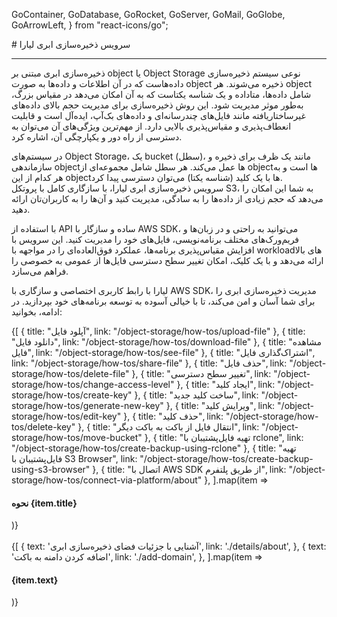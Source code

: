 
  GoContainer,
  GoDatabase,
  GoRocket,
  GoServer,
  GoMail,
  GoGlobe,
  GoArrowLeft,
} from "react-icons/go";


<Layout>
<Head>
<title>مستندات سرویس ذخیره‌سازی ابری - لیارا</title>
<meta property="og:title" content="مستندات خدمات رایانش ابری لیارا" />
<meta property="og:description" content="مستندات آشنایی با سرویس ذخیره‌سازی ابری لیارا"  />
<meta property="og:image" content="https://media.liara.ir/logos/liara-poster.jpg" />
</Head>
# سرویس ذخیره‌سازی ابری لیارا
<hr className="mb-2" />

<Section id='what-is-object-storage' title='ذخیره‌سازی ابری چیست؟' />

ذخیره‌سازی ابری مبتنی بر object یا Object Storage نوعی سیستم ذخیره‌سازی داده‌هاست که در آن اطلاعات و داده‌ها به صورت object ذخیره می‌شوند. هر object شامل داده‌ها، متاداده و یک شناسه یکتاست که به آن امکان می‌دهد در مقیاس بزرگ، به‌طور موثر مدیریت شود. این روش ذخیره‌سازی برای مدیریت حجم بالای داده‌های غیرساختاریافته مانند فایل‌های چندرسانه‌ای و داده‌های بک‌آپ، ایده‌آل است و قابلیت انعطاف‌پذیری و مقیاس‌پذیری بالایی دارد. از مهم‌ترین ویژگی‌های آن می‌توان به دسترسی از راه دور و یکپارچگی آن، اشاره کرد.

<Section id='what-is-bucket' title='یک باکت (bucket) چیست؟' />
در سیستم‌های Object Storage، یک bucket (سطل)، مانند یک ظرف برای ذخیره و سازماندهی objectها عمل می‌کند. هر سطل شامل مجموعه‌ای از objectها است و به هر کدام از این objectها با یک کلید (شناسه یکتا) می‌توان دسترسی پیدا کرد.

<Section id="liara-object-storage" title="سرویس ذخیره‌سازی ابری لیارا" />
سرویس ذخیره‌سازی ابری لیارا، با سازگاری کامل با پروتکل S3، به شما این امکان را می‌دهد که حجم زیادی از داده‌ها را به سادگی، مدیریت کنید و آن‌ها را به کاربران‌تان ارائه دهید.
<div className="h-2" />

با استفاده از API ساده و سازگار با AWS SDK، می‌توانید به راحتی و در زبان‌ها و فریم‌ورک‌های مختلف برنامه‌نویسی، فایل‌های خود را مدیریت کنید. این سرویس با افزایش مقیاس‌پذیری برنامه‌ها، عملکرد فوق‌العاده‌ای را در مواجهه با workloadهای بالا ارائه می‌دهد و با یک کلیک، امکان تغییر سطح دسترسی فایل‌ها از عمومی به خصوصی را فراهم می‌سازد.
<div className="h-2" />

لیارا با رابط کاربری اختصاصی و سازگاری با AWS SDK، مدیریت ذخیره‌سازی ابری را برای شما آسان و امن می‌کند، تا با خیالی آسوده به توسعه برنامه‌های خود بپردازید.
در ادامه، بخوانید:
<div className="h-4" />
<div className="grid md:grid-cols-3 gap-4">
            {[
      {
        title: "آپلود فایل",
        link: "/object-storage/how-tos/upload-file"
      },
      {
        title: "دانلود فایل",
        link: "/object-storage/how-tos/download-file"
      },
      {
        title: "مشاهده فایل",
        link: "/object-storage/how-tos/see-file"
      },
      {
        title: "اشتراک‌گذاری فایل",
        link: "/object-storage/how-tos/share-file"
      },
      {
        title: "حذف فایل",
        link: "/object-storage/how-tos/delete-file"
      },
      {
        title: "تغییر سطح دسترسی",
        link: "/object-storage/how-tos/change-access-level"
      },
      {
        title: "ایجاد کلید",
        link: "/object-storage/how-tos/create-key"
      },
      {
        title: "ساخت کلید جدید",
        link: "/object-storage/how-tos/generate-new-key"
      },
      {
        title: "ویرایش کلید",
        link: "/object-storage/how-tos/edit-key"
      },
      {
        title: "حذف کلید",
        link: "/object-storage/how-tos/delete-key"
      },
      {
        title: "انتقال فایل از باکت به باکت دیگر",
        link: "/object-storage/how-tos/move-bucket"
      },
      {
        title: "تهیه فایل‌پشتیبان با rclone",
        link: "/object-storage/how-tos/create-backup-using-rclone"
      },
      {
        title: "تهیه فایل‌پشتیبان با S3 Browser",
        link: "/object-storage/how-tos/create-backup-using-s3-browser"
      },
      {
        title: "اتصال با AWS SDK از طریق پلتفرم",
        link: "/object-storage/how-tos/connect-via-platform/about"
      },
  ].map(item =>
              <Link href={item.link}>
                <Card className="flex cursor-pointer w-full items-center justify-between">
                  <div className="flex items-center gap-3">
                    <h4>
                      نحوه {item.title} 
                    </h4>
                  </div>
                  <GoArrowLeft className="ml-1" />
                </Card>
              </Link>
            )}
          </div>

<br />

<Section id='also-read' title='همچنین بخوانید:' />
<div className="grid md:grid-cols-1 gap-4">
            {[
    {
      text: 'آشنایی با جزئیات فضای ذخیره‌سازی ابری',
      link: './details/about',
    },
    {
      text: 'اضافه کردن دامنه به باکت',
      link: './add-domain',
    },
  ].map(item =>
              <Link href={item.link}>
                <Card className="flex cursor-pointer w-full items-center justify-between">
                  <div className="flex items-center gap-3">
                    <h4>
                      {item.text}
                    </h4>
                  </div>
                  <GoArrowLeft className="ml-1" />
                </Card>
              </Link>
            )}
          </div>

<br />


</Layout>